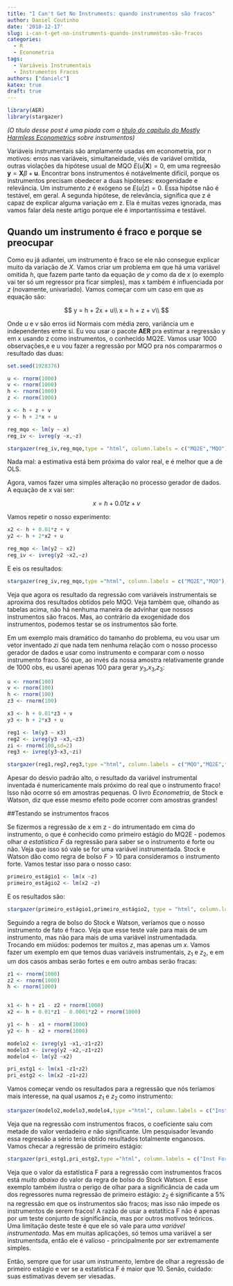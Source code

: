 ```yaml
---
title: "I Can't Get No Instruments: quando instrumentos são fracos"
author: Daniel Coutinho
date: '2018-12-17'
slug: i-can-t-get-no-instruments-quando-instrumentos-são-fracos
categories:
  - R
  - Econometria
tags:
  - Variáveis Instrumentais
  - Instrumentos Fracos
authors: ["danielc"]
katex: true
draft: true
---
```


```r

library(AER)
library(stargazer)

```

_(O título desse post é uma piada com o [título do capítulo do Mostly Harmless Econometrics](http://www.mostlyharmlesseconometrics.com/book-contents/) sobre instrumentos)_

Variáveis instrumentais são amplamente usadas em econometria, por n motivos: erros nas variáveis, simultaneidade, viés de variável omitida, outras violações da hipótese usual de MQO $E(u|\textbf{X}) = 0$, em uma regreesão $\textbf{y} = \textbf{X}\beta + \textbf{u}$. Encontrar bons instrumentos é notávelmente difícil, porque os instrumentos precisam obedecer a duas hipóteses: exogenidade e relevância. Um instrumento $z$ é exógeno se $E(u|z) = 0$. Essa hipótse não é testável, em geral. A segunda hipótese, de relevância, significa que z é capaz de explicar alguma variação em z. Ela é muitas vezes ignorada, mas vamos falar dela neste artigo porque ele é importantíssima e testável. 

## Quando um instrumento é fraco e porque se preocupar

Como eu já adiantei, um instrumento é fraco se ele não consegue explicar muito da variação de $X$. Vamos criar um problema em que há uma variável omitida $h$, que fazem parte tanto da equação de $y$ como da de $x$ (o exemplo vai ter só um regressor pra ficar simples), mas x também é influenciada por $z$ (novamente, univariado). Vamos começar com um caso em que as equação são:

$$
y = h + 2x + u\\
x = h + z + v\\
$$

Onde $u$ e $v$ são erros iid Normais com média zero, variância um e independentes entre si. Eu vou usar o pacote **AER** pra estimar a regressão y em x usando z como instrumentos, o conhecido MQ2E. Vamos usar 1000 observações,e e u vou fazer a regressão por MQO pra nós compararmos o resultado das duas:


```r

set.seed(1928376)

u <- rnorm(1000)
v <- rnorm(1000)
h <- rnorm(1000)
z <- rnorm(1000)

x <- h + z + v
y <- h + 2*x + u

reg_mqo <- lm(y ~ x)
reg_iv <- ivreg(y ~x,~z)

```

```r

stargazer(reg_iv,reg_mqo,type = "html", column.labels = c("MQ2E","MQO"),model.names = FALSE,omit.stat = c("ser","n"),style = "aer",omit.table.layout = "#")

```

Nada mal: a estimativa está bem próxima do valor real, e é melhor que a de OLS.

Agora, vamos fazer uma simples alteração no processo gerador de dados. A equação de x vai ser:

$$x = h + 0.01z + v$$

Vamos repetir o nosso experimento:

```r
x2 <- h + 0.01*z + v
y2 <- h + 2*x2 + u

reg_mqo <- lm(y2 ~ x2)
reg_iv <- ivreg(y2 ~x2,~z)
```

E eis os resultados:

```r

stargazer(reg_iv,reg_mqo,type ="html", column.labels = c("MQ2E","MQO"),model.names = FALSE,omit.stat = c("ser","n"),style = "aer",omit.table.layout = "#")

```

Veja que agora os resultado da regressão com variáveis instrumentais se aproxima dos resultados obtidos pelo MQO. Veja também que, olhando as tabelas acima, não há nenhuma maneira de advinhar que nossos instrumentos são fracos. Mas, ao contrário da exogenidade dos instrumentos, podemos testar se os instrumentos são forte. 

Em um exemplo mais dramático do tamanho do problema, eu vou usar um vetor inventado $zi$ que nada tem nenhuma relação com o nosso processo gerador de dados e usar como instrumento e comparar com o nosso instrumento fraco. Só que, ao invés da nossa amostra relativamente grande de 1000 obs, eu usarei apenas 100 para gerar $y_3$,$x_3$,$z_3$:

```r
u <- rnorm(100)
v <- rnorm(100)
h <- rnorm(100)
z3 <- rnorm(100)

x3 <- h + 0.01*z3 + v
y3 <- h + 2*x3 + u

reg1 <- lm(y3 ~ x3)
reg2 <- ivreg(y3 ~x3,~z3)
zi <- rnorm(100,sd=2)
reg3 <- ivreg(y3~x3,~zi)
```

```r

stargazer(reg1,reg2,reg3,type ="html", column.labels = c("MQO","MQ2E","MQ2E com instrumento inventado"),model.names = FALSE,omit.stat = c("ser","n"),style = "aer",omit.table.layout = "#")

```

Apesar do desvio padrão alto, o resultado da variável instrumental inventada é numericamente mais próximo do real que o instrumento fraco! Isso não ocorre só em amostras pequenas. O livro _Econometria_, de Stock e Watson, diz que esse mesmo efeito pode ocorrer com amostras grandes!

##Testando se instrumentos fracos

Se fizermos a regressão de x em z -  do intrumentado em cima do instrumento, o que é conhecido como primeiro estágio do MQ2E - podemos olhar _a estatística F_ da regressão para saber se o instrumento é forte ou não. Veja que isso só vale se for uma variável instrumentada. Stock e Watson dão como regra de bolso $F > 10$ para consideramos o instrumento forte. Vamos testar isso para o nosso caso:

```r

primeiro_estágio1 <- lm(x ~z)
primeiro_estágio2 <- lm(x2 ~z)

```

E os resultados são:

```r

stargazer(primeiro_estágio1,primeiro_estágio2, type = "html", column.labels = c("Instrumento Forte","Instrumento Fraco"),model.names = FALSE,omit.stat = c("ser","n"),style = "aer",omit.table.layout = "#")

```

Seguindo a regra de bolso do Stock e Watson, veríamos que o nosso instrumento de fato é fraco. Veja que esse teste vale para mais de um instrumento, mas não para mais de uma variável instrumentadada. Trocando em miúdos: podemos ter muitos $z$, mas apenas um $x$. Vamos fazer um exemplo em que temos duas variáveis instrumentais, $z_1$ e $z_2$, e em um dos casos ambas serão fortes e em outro ambas serão fracas:


```r
z1 <- rnorm(1000)
z2 <- rnorm(1000)
h <- rnorm(1000)


x1 <- h + z1 - z2 + rnorm(1000)
x2 <- h + 0.01*z1 - 0.0001*z2 + rnorm(1000)

y1 <- h - x1 + rnorm(1000)
y2 <- h - x2 + rnorm(1000)

modelo2 <- ivreg(y1 ~x1,~z1+z2)
modelo3 <- ivreg(y2 ~x2,~z1+z2)
modelo4 <- lm(y2 ~x2)

pri_estg1 <- lm(x1 ~z1+z2)
pri_estg2 <- lm(x2 ~z1+z2)

```

Vamos começar vendo os resultados para a regressão que nós teríamos mais interesse, na qual usamos $z_1$ e $z_2$ como instrumento:

```r

stargazer(modelo2,modelo3,modelo4,type ="html", column.labels = c("Inst Forte","Inst Fraco", "MQO"),model.names = FALSE,omit.stat = c("ser","n"),style = "aer",omit.table.layout = "#")

```

Veja que na regressão com instrumentos fracos, o coeficiente saiu com metade do valor verdadeiro _e_ não significante. Um pesquisador levando essa regressão a sério teria obtido resultados totalmente enganosos. Vamos checar a regressão de primeiro estágio:

```r
stargazer(pri_estg1,pri_estg2,type ="html", column.labels = c("Inst Forte","Inst Fraco"),model.names = FALSE,omit.stat = c("ser","n"),style = "aer",omit.table.layout = "#")
```

Veja que o valor da estatística F para a regressão com instrumentos fracos está _muito abaixo_ do valor da regra de bolso do Stock Watson. E esse exemplo também ilustra o perigo de olhar para a significância de cada um dos regressores numa regressão de primeiro estágio: $z_2$ é significante a 5% na regressão em que os instrumentos são fracos; mas isso não impede os instrumentos de serem fracos! A razão de usar a estatítica F não é apenas por um teste conjunto de significância, mas por outros motivos teóricos. Uma limitação deste teste é que ele só vale para _uma variável instrumentada_. Mas em muitas aplicações, só temos uma variável a ser instrumentsda, então ele é valioso - principalmente por ser extremamente simples.

Então, sempre que for usar um instrumento, lembre de olhar a regressão de primeiro estágio e ver se a estatística F é maior que 10. Senão, cuidado: suas estimativas devem ser viesadas. 



